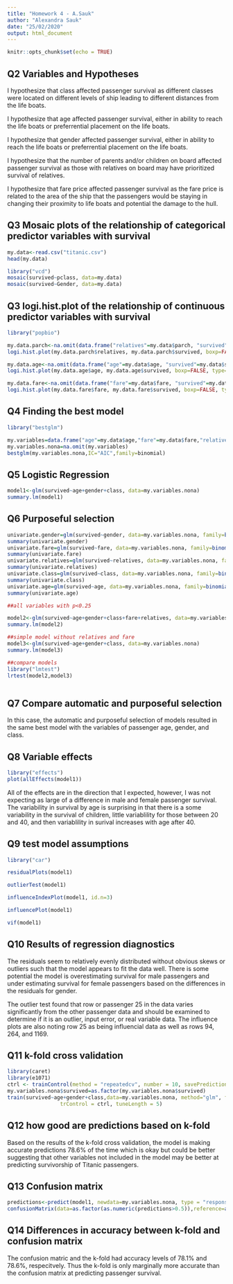 ```yaml
---
title: "Homework 4 - A.Sauk"
author: "Alexandra Sauk"
date: "25/02/2020"
output: html_document
---
```


```r
knitr::opts_chunk$set(echo = TRUE)
```

## Q2 Variables and Hypotheses

I hypothesize that class affected passenger survival as different classes were located on different levels of ship leading to different distances from the life boats.

I hypothesize that age affected passenger survival, either in ability to reach the life boats or preferrential placement on the life boats.

I hypothesize that gender affected passenger survival, either in ability to reach the life boats or preferrential placement on the life boats.

I hypothesize that the number of parents and/or children on board affected passenger survival as those with relatives on board may have prioritized survival of relatives. 

I hypothesize that fare price affected passenger survival as the fare price is related to the area of the ship that the passengers would be staying in changing their proximity to life boats and potential the damage to the hull. 

## Q3 Mosaic plots of the relationship of categorical predictor variables with survival

```r
my.data<-read.csv("titanic.csv")
head(my.data)

library("vcd")
mosaic(survived~pclass, data=my.data)
mosaic(survived~Gender, data=my.data)
```

## Q3 logi.hist.plot of the relationship of continuous predictor variables with survival

```r
library("popbio")

my.data.parch<-na.omit(data.frame("relatives"=my.data$parch, "survived"=my.data$survived))
logi.hist.plot(my.data.parch$relatives, my.data.parch$survived, boxp=FALSE, type="hist", col="grey", xlab="Number of parents and/or children")

my.data.age<-na.omit(data.frame("age"=my.data$age, "survived"=my.data$survived))
logi.hist.plot(my.data.age$age, my.data.age$survived, boxp=FALSE, type="hist", col="grey", xlab="Passenger age")

my.data.fare<-na.omit(data.frame("fare"=my.data$fare, "survived"=my.data$survived))
logi.hist.plot(my.data.fare$fare, my.data.fare$survived, boxp=FALSE, type="hist", col="grey", xlab="Fare")

```

## Q4 Finding the best model

```r
library("bestglm")

my.variables=data.frame("age"=my.data$age,"fare"=my.data$fare,"relatives"=my.data$parch,"gender"=my.data$Gender,"class"=my.data$pclass,"survived"=my.data$survived)
my.variables.nona=na.omit(my.variables) 
bestglm(my.variables.nona,IC="AIC",family=binomial)
```

## Q5 Logistic Regression

```r
model1<-glm(survived~age+gender+class, data=my.variables.nona)
summary.lm(model1)
```

## Q6 Purposeful selection

```r
univariate.gender=glm(survived~gender, data=my.variables.nona, family=binomial(link="logit"))
summary(univariate.gender)
univariate.fare=glm(survived~fare, data=my.variables.nona, family=binomial(link="logit"))
summary(univariate.fare)
univariate.relatives=glm(survived~relatives, data=my.variables.nona, family=binomial(link="logit"))
summary(univariate.relatives)
univariate.class=glm(survived~class, data=my.variables.nona, family=binomial(link="logit"))
summary(univariate.class)
univariate.age=glm(survived~age, data=my.variables.nona, family=binomial(link="logit"))
summary(univariate.age)
```

```r
##all variables with p<0.25

model2<-glm(survived~age+gender+class+fare+relatives, data=my.variables.nona)
summary.lm(model2)

##simple model without relatives and fare
model3<-glm(survived~age+gender+class, data=my.variables.nona)
summary.lm(model3)

##compare models
library("lmtest")
lrtest(model2,model3)



```

## Q7 Compare automatic and purposeful selection

In this case, the automatic and purposeful selection of models resulted in the same best model with the variables of passenger age, gender, and class. 

## Q8 Variable effects

```r
library("effects")
plot(allEffects(model1))
```

All of the effects are in the direction that I expected, however, I was not expecting as large of a difference in male and female passenger survival. The variability in survival by age is surprising in that there is a some variability in the survival of children, little variablility for those between 20 and 40, and then variablility in surival increases with age after 40. 

## Q9 test model assumptions

```r
library("car")

residualPlots(model1)

outlierTest(model1)

influenceIndexPlot(model1, id.n=3)

influencePlot(model1)

vif(model1)

```

## Q10 Results of regression diagnostics

The residuals seem to relatively evenly distributed without obvious skews or outliers such that the model appears to fit the data well. There is some potential the model is overestimating survival for male passengers and under estimating survival for female passengers based on the differences in the residuals for gender. 

The outlier test found that row or passenger 25 in the data varies significantly from the other passenger data and should be examined to determine if it is an outlier, input error, or real variable data. The influence plots are also noting row 25 as being influencial data as well as rows 94, 264, and 1169. 

## Q11 k-fold cross validation

```r
library(caret)
library(e1071)
ctrl <- trainControl(method = "repeatedcv", number = 10, savePredictions = TRUE)
my.variables.nona$survived=as.factor(my.variables.nona$survived)
train(survived~age+gender+class,data=my.variables.nona, method="glm", family=binomial(link='logit'),
                 trControl = ctrl, tuneLength = 5)
```

## Q12 how good are predictions based on k-fold

Based on the results of the k-fold cross validation, the model is making accurate predictions 78.6% of the time which is okay but could be better suggesting that other variables not included in the model may be better at predicting survivorship of Titanic passengers. 

## Q13 Confusion matrix

```r

predictions<-predict(model1, newdata=my.variables.nona, type = "response")
confusionMatrix(data=as.factor(as.numeric(predictions>0.5)),reference=as.factor(my.variables.nona$survived))


```


## Q14 Differences in accuracy between k-fold and confusion matrix
The confusion matric and the k-fold had accuracy levels of 78.1% and 78.6%, respecitvely. Thus the k-fold is only marginally more accurate than the confusion matrix at predicting passenger survival. 
